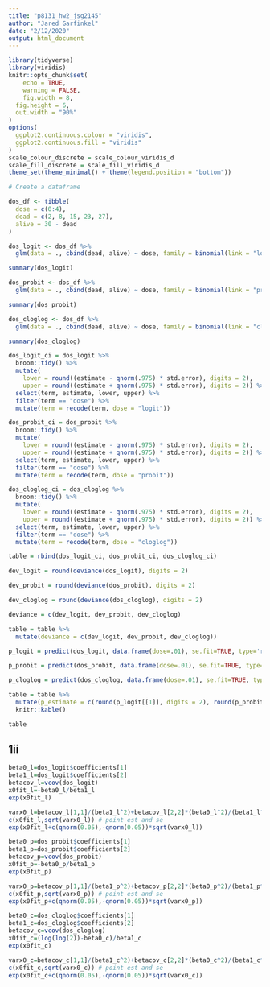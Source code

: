 ```yaml
---
title: "p8131_hw2_jsg2145"
author: "Jared Garfinkel"
date: "2/12/2020"
output: html_document
---
```


```r
library(tidyverse)
library(viridis)
knitr::opts_chunk$set(
	echo = TRUE,
	warning = FALSE,
	fig.width = 8, 
  fig.height = 6,
  out.width = "90%"
)
options(
  ggplot2.continuous.colour = "viridis",
  ggplot2.continuous.fill = "viridis"
)
scale_colour_discrete = scale_colour_viridis_d
scale_fill_discrete = scale_fill_viridis_d
theme_set(theme_minimal() + theme(legend.position = "bottom"))
```

```r
# Create a dataframe

dos_df <- tibble(
  dose = c(0:4),
  dead = c(2, 8, 15, 23, 27),
  alive = 30 - dead
)
```

```r
dos_logit <- dos_df %>% 
  glm(data = ., cbind(dead, alive) ~ dose, family = binomial(link = "logit"))

summary(dos_logit)
```

```r
dos_probit <- dos_df %>% 
  glm(data = ., cbind(dead, alive) ~ dose, family = binomial(link = "probit"))

summary(dos_probit)
```

```r
dos_cloglog <- dos_df %>% 
  glm(data = ., cbind(dead, alive) ~ dose, family = binomial(link = "cloglog"))

summary(dos_cloglog)
```
```r
dos_logit_ci = dos_logit %>% 
  broom::tidy() %>% 
  mutate(
    lower = round((estimate - qnorm(.975) * std.error), digits = 2),
    upper = round((estimate + qnorm(.975) * std.error), digits = 2)) %>%
  select(term, estimate, lower, upper) %>% 
  filter(term == "dose") %>% 
  mutate(term = recode(term, dose = "logit"))

dos_probit_ci = dos_probit %>% 
  broom::tidy() %>% 
  mutate(
    lower = round((estimate - qnorm(.975) * std.error), digits = 2),
    upper = round((estimate + qnorm(.975) * std.error), digits = 2)) %>% 
  select(term, estimate, lower, upper) %>% 
  filter(term == "dose") %>% 
  mutate(term = recode(term, dose = "probit"))

dos_cloglog_ci = dos_cloglog %>% 
  broom::tidy() %>% 
  mutate(
    lower = round((estimate - qnorm(.975) * std.error), digits = 2),
    upper = round((estimate + qnorm(.975) * std.error), digits = 2)) %>%
  select(term, estimate, lower, upper) %>% 
  filter(term == "dose") %>% 
  mutate(term = recode(term, dose = "cloglog"))

table = rbind(dos_logit_ci, dos_probit_ci, dos_cloglog_ci)
```

```r
dev_logit = round(deviance(dos_logit), digits = 2)

dev_probit = round(deviance(dos_probit), digits = 2)

dev_cloglog = round(deviance(dos_cloglog), digits = 2)

deviance = c(dev_logit, dev_probit, dev_cloglog)

table = table %>% 
  mutate(deviance = c(dev_logit, dev_probit, dev_cloglog))
```

```r
p_logit = predict(dos_logit, data.frame(dose=.01), se.fit=TRUE, type='response')

p_probit = predict(dos_probit, data.frame(dose=.01), se.fit=TRUE, type='response')

p_cloglog = predict(dos_cloglog, data.frame(dose=.01), se.fit=TRUE, type='response')

table = table %>% 
  mutate(p_estimate = c(round(p_logit[[1]], digits = 2), round(p_probit[[1]], digits = 2), round(p_cloglog[[1]], digits = 2))) %>% 
  knitr::kable()

table
```

## 1ii

```r
beta0_l=dos_logit$coefficients[1]
beta1_l=dos_logit$coefficients[2]
betacov_l=vcov(dos_logit)
x0fit_l=-beta0_l/beta1_l
exp(x0fit_l)

varx0_l=betacov_l[1,1]/(beta1_l^2)+betacov_l[2,2]*(beta0_l^2)/(beta1_l^4)-2*betacov_l[1,2]*beta0_l/(beta1_l^3)
c(x0fit_l,sqrt(varx0_l)) # point est and se
exp(x0fit_l+c(qnorm(0.05),-qnorm(0.05))*sqrt(varx0_l))

beta0_p=dos_probit$coefficients[1]
beta1_p=dos_probit$coefficients[2]
betacov_p=vcov(dos_probit)
x0fit_p=-beta0_p/beta1_p
exp(x0fit_p)

varx0_p=betacov_p[1,1]/(beta1_p^2)+betacov_p[2,2]*(beta0_p^2)/(beta1_p^4)-2*betacov_p[1,2]*beta0_p/(beta1_p^3)
c(x0fit_p,sqrt(varx0_p)) # point est and se
exp(x0fit_p+c(qnorm(0.05),-qnorm(0.05))*sqrt(varx0_p))

beta0_c=dos_cloglog$coefficients[1]
beta1_c=dos_cloglog$coefficients[2]
betacov_c=vcov(dos_cloglog)
x0fit_c=(log(log(2))-beta0_c)/beta1_c
exp(x0fit_c)

varx0_c=betacov_c[1,1]/(beta1_c^2)+betacov_c[2,2]*(beta0_c^2)/(beta1_c^4)-2*betacov_c[1,2]*beta0_c/(beta1_c^3)
c(x0fit_c,sqrt(varx0_c)) # point est and se
exp(x0fit_c+c(qnorm(0.05),-qnorm(0.05))*sqrt(varx0_c))
```





